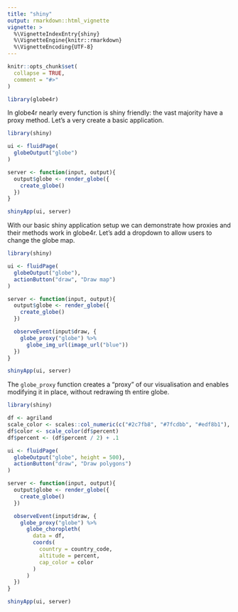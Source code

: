```yaml
---
title: "shiny"
output: rmarkdown::html_vignette
vignette: >
  %\VignetteIndexEntry{shiny}
  %\VignetteEngine{knitr::rmarkdown}
  %\VignetteEncoding{UTF-8}
---
```


```r
knitr::opts_chunk$set(
  collapse = TRUE,
  comment = "#>"
)

library(globe4r)
```

In globe4r nearly every function is shiny friendly: the vast majority have a proxy method. Let's a very create a basic application.

```r
library(shiny)

ui <- fluidPage(
  globeOutput("globe")
)

server <- function(input, output){
  output$globe <- render_globe({
    create_globe()
  })
}

shinyApp(ui, server)
```

With our basic shiny application setup we can demonstrate how proxies and their methods work in globe4r. Let's add a dropdown to allow users to change the globe map.

```r
library(shiny)

ui <- fluidPage(
  globeOutput("globe"),
  actionButton("draw", "Draw map")
)

server <- function(input, output){
  output$globe <- render_globe({
    create_globe()
  })

  observeEvent(input$draw, {
    globe_proxy("globe") %>% 
      globe_img_url(image_url("blue"))
  })
}

shinyApp(ui, server)
```

The `globe_proxy` function creates a "proxy" of our visualisation and enables modifying it in place, without redrawing th entire globe.

```r
library(shiny)

df <- agriland
scale_color <- scales::col_numeric(c("#2c7fb8", "#7fcdbb", "#edf8b1"), c(0, 1))
df$color <- scale_color(df$percent)
df$percent <- (df$percent / 2) + .1

ui <- fluidPage(
  globeOutput("globe", height = 500),
  actionButton("draw", "Draw polygons")
)

server <- function(input, output){
  output$globe <- render_globe({
    create_globe()
  })

  observeEvent(input$draw, {
    globe_proxy("globe") %>% 
      globe_choropleth(
        data = df,
        coords(
          country = country_code,
          altitude = percent,
          cap_color = color
        )
      )
  })
}

shinyApp(ui, server)
```